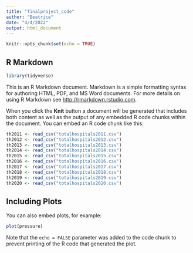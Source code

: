 ```yaml
---
title: "finalproject_code"
author: "Beatrice"
date: "4/4/2022"
output: html_document
---
```


```r
knitr::opts_chunk$set(echo = TRUE)
```

## R Markdown
```r
library(tidyverse)


```


This is an R Markdown document. Markdown is a simple formatting syntax for authoring HTML, PDF, and MS Word documents. For more details on using R Markdown see <http://rmarkdown.rstudio.com>.

When you click the **Knit** button a document will be generated that includes both content as well as the output of any embedded R code chunks within the document. You can embed an R code chunk like this:

```r
th2011 <- read_csv("totalhospitals2011.csv")
th2012 <- read_csv("totalhospitals2012.csv")
th2013 <- read_csv("totalhospitals2013.csv")
th2014 <- read_csv("totalhospitals2014.csv")
th2015 <- read_csv("totalhospitals2015.csv")
th2016 <- read_csv("totalhospitals2016.csv")
th2017 <- read_csv("totalhospitals2017.csv")
th2018 <- read_csv("totalhospitals2018.csv")
th2019 <- read_csv("totalhospitals2019.csv")
th2020 <- read_csv("totalhospitals2020.csv")

```

## Including Plots

You can also embed plots, for example:

```r
plot(pressure)
```

Note that the `echo = FALSE` parameter was added to the code chunk to prevent printing of the R code that generated the plot.
